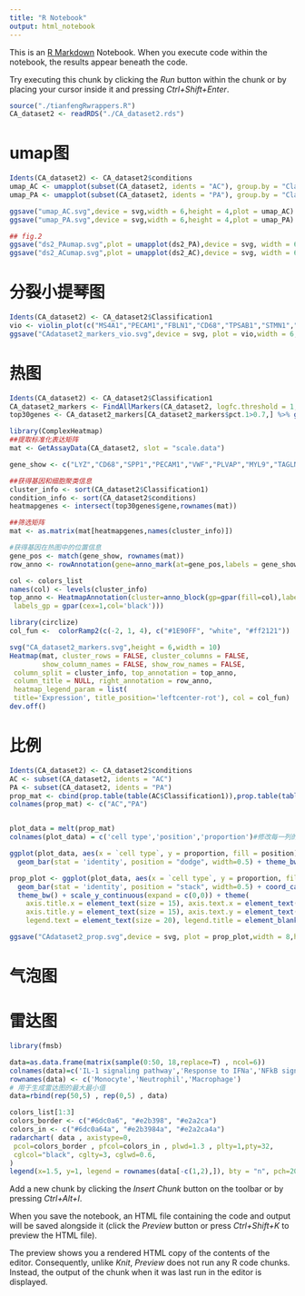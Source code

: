 ```yaml
---
title: "R Notebook"
output: html_notebook
---
```


This is an [R Markdown](http://rmarkdown.rstudio.com) Notebook. When you execute code within the notebook, the results appear beneath the code. 

Try executing this chunk by clicking the *Run* button within the chunk or by placing your cursor inside it and pressing *Ctrl+Shift+Enter*. 

```r
source("./tianfengRwrappers.R")
CA_dataset2 <- readRDS("./CA_dataset2.rds")
```

# umap图
```r
Idents(CA_dataset2) <- CA_dataset2$conditions
umap_AC <- umapplot(subset(CA_dataset2, idents = "AC"), group.by = "Classification1")
umap_PA <- umapplot(subset(CA_dataset2, idents = "PA"), group.by = "Classification1")

ggsave("umap_AC.svg",device = svg,width = 6,height = 4,plot = umap_AC)
ggsave("umap_PA.svg",device = svg,width = 6,height = 4,plot = umap_PA)

## fig.2
ggsave("ds2_PAumap.svg",plot = umapplot(ds2_PA),device = svg, width = 6, height = 5)
ggsave("ds2_ACumap.svg",plot = umapplot(ds2_AC),device = svg, width = 6, height = 5)
```

# 分裂小提琴图
```r
Idents(CA_dataset2) <- CA_dataset2$Classification1
vio <- violin_plot(c("MS4A1","PECAM1","FBLN1","CD68","TPSAB1","STMN1","NKG7","TAGLN","IL7R"),CA_dataset2) + theme( axis.text.y = element_text(size = 12,colour = "black"))
ggsave("CAdataset2_markers_vio.svg",device = svg, plot = vio,width = 6, height = 6)
```


# 热图
```r
Idents(CA_dataset2) <- CA_dataset2$Classification1
CA_dataset2_markers <- FindAllMarkers(CA_dataset2, logfc.threshold = 1, min.diff.pct = 0.3)
top30genes <- CA_dataset2_markers[CA_dataset2_markers$pct.1>0.7,] %>% group_by(cluster) %>% slice_max(n = 30, order_by = avg_logFC)
```

```r
library(ComplexHeatmap)
##提取标准化表达矩阵
mat <- GetAssayData(CA_dataset2, slot = "scale.data")

gene_show <- c("LYZ","CD68","SPP1","PECAM1","VWF","PLVAP","MYL9","TAGLN","ACTA2","DCN","APOD","FBLN1","CD69","CD79A","MS4A1","TPSAB1","TPSB2","NKG7","STMN1","CENPF","CPA3","IL7R","TRAC")

##获得基因和细胞聚类信息
cluster_info <- sort(CA_dataset2$Classification1)
condition_info <- sort(CA_dataset2$conditions)
heatmapgenes <- intersect(top30genes$gene,rownames(mat))

##筛选矩阵
mat <- as.matrix(mat[heatmapgenes,names(cluster_info)])

#获得基因在热图中的位置信息
gene_pos <- match(gene_show, rownames(mat))
row_anno <- rowAnnotation(gene=anno_mark(at=gene_pos,labels = gene_show))

col <- colors_list
names(col) <- levels(cluster_info)
top_anno <- HeatmapAnnotation(cluster=anno_block(gp=gpar(fill=col),labels = levels(cluster_info),
 labels_gp = gpar(cex=1,col='black')))

library(circlize)
col_fun <-  colorRamp2(c(-2, 1, 4), c("#1E90FF", "white", "#ff2121"))

svg("CA_dataset2_markers.svg",height = 6,width = 10)
Heatmap(mat, cluster_rows = FALSE, cluster_columns = FALSE, 
        show_column_names = FALSE, show_row_names = FALSE,
 column_split = cluster_info, top_annotation = top_anno,  
 column_title = NULL, right_annotation = row_anno, 
 heatmap_legend_param = list(
 title='Expression', title_position='leftcenter-rot'), col = col_fun)
dev.off()
```

# 比例
```r
Idents(CA_dataset2) <- CA_dataset2$conditions
AC <- subset(CA_dataset2, idents = "AC")
PA <- subset(CA_dataset2, idents = "PA")
prop_mat <- cbind(prop.table(table(AC$Classification1)),prop.table(table(PA$Classification1)))
colnames(prop_mat) <- c("AC","PA")


plot_data = melt(prop_mat)
colnames(plot_data) = c('cell type','position','proportion')#修改每一列的名称

ggplot(plot_data, aes(x = `cell type`, y = proportion, fill = position)) + 
  geom_bar(stat = 'identity', position = "dodge", width=0.5) + theme_bw()

prop_plot <- ggplot(plot_data, aes(x = `cell type`, y = proportion, fill = position)) + 
  geom_bar(stat = 'identity', position = "stack", width=0.5) + coord_cartesian(ylim = c(0,0.5))+
  theme_bw() + scale_y_continuous(expand = c(0,0)) + theme(
    axis.title.x = element_text(size = 15), axis.text.x = element_text(size = 8, colour = "black"),
    axis.title.y = element_text(size = 15), axis.text.y = element_text(size = 12, colour = "black"),
    legend.text = element_text(size = 20), legend.title = element_blank(), panel.grid = element_blank())

ggsave("CAdataset2_prop.svg",device = svg, plot = prop_plot,width = 8,height = 6)

```


# 气泡图



# 雷达图
```r
library(fmsb)

data=as.data.frame(matrix(sample(0:50, 18,replace=T) , ncol=6))
colnames(data)=c('IL-1 signaling pathway','Response to IFNa','NFkB signaling pathway','IL-6 signaling pathway', 'Muscle contraction','Response to IFNr')
rownames(data) <- c('Monocyte','Neutrophil','Macrophage')
# 用于生成雷达图的最大最小值
data=rbind(rep(50,5) , rep(0,5) , data)

colors_list[1:3]
colors_border <- c("#6dc0a6", "#e2b398", "#e2a2ca")
colors_in <- c("#6dc0a64a", "#e2b3984a", "#e2a2ca4a")
radarchart( data , axistype=0,
 pcol=colors_border , pfcol=colors_in , plwd=1.3 , plty=1,pty=32,
 cglcol="black", cglty=3, cglwd=0.6,
)
legend(x=1.5, y=1, legend = rownames(data[-c(1,2),]), bty = "n", pch=20 , col=colors_border, text.col = "black", cex=1, pt.cex=2)
```


Add a new chunk by clicking the *Insert Chunk* button on the toolbar or by pressing *Ctrl+Alt+I*.

When you save the notebook, an HTML file containing the code and output will be saved alongside it (click the *Preview* button or press *Ctrl+Shift+K* to preview the HTML file).

The preview shows you a rendered HTML copy of the contents of the editor. Consequently, unlike *Knit*, *Preview* does not run any R code chunks. Instead, the output of the chunk when it was last run in the editor is displayed.
